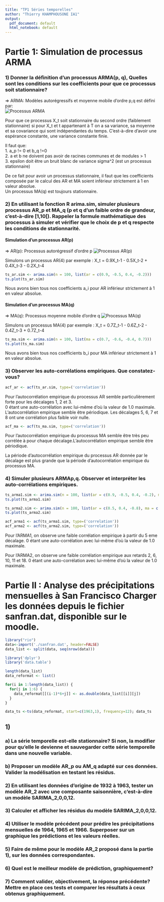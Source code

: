 ```yaml
---
title: "TP1 Séries temporelles"
author: "Thierry KHAMPHOUSONE IA1"
output:
  pdf_document: default
  html_notebook: default
---
```


# Partie 1: Simulation de processus ARMA

### 1) Donner la définition d'un processus ARMA(p, q), Quelles sont les conditions sur les coefficients pour que ce processus soit stationnaire?

=> ARMA: Modèles autorégressifs et moyenne mobile d'ordre p,q est défini par:  
![Processus ARMA](./images//ARMA.png)  
  
Pour que ce processus X_t soit stationnaire du second ordre (faiblement stationnaire) si pour X_t et t appartenant à T on a sa variance, sa moyenne et sa covariance qui sont indépendantes du temps. C'est-à-dire d'avoir une espérance constante, une variance constante finie.
  
Il faut que:  
    1. a_p != 0 et b_q !=0  
    2. a et b ne doivent pas avoir de racines communes et de modules > 1  
    3. epsilon doit être un bruit blanc de variance sigma^2 (est un processus stationnaire)

De ce fait pour avoir un processus stationnaire, il faut que les coefficients composée par le calcul des AR et MA soient inférieur strictement à 1 en valeur absolue.  
Un processus MA(q) est toujours stationnaire.
    
### 2) En utilisant la fonction R arima.sim, simuler plusieurs processus AR_p et MA_q (p et q d’un faible ordre de grandeur, c'est-à-dire [1,10[). Rappeler la formule mathématique des processus à simuler et vérifier que le choix de p et q respecte les conditions de stationnarité.


#### Simulation d'un processus AR(p)

=> AR(p): Processus autorégressif d'ordre p
![Processus AR(p)](./images//AR_p.png)

Simulons un processus AR(4) par exemple : X_t = 0.9X_t-1 - 0.5X_t-2 + 0.4X_t-3 - 0.2X_t-4

```r
ts_ar.sim <- arima.sim(n = 100, list(ar = c(0.9, -0.5, 0.4, -0.2)))
ts.plot(ts_ar.sim)
```
 
Nous avons bien tous nos coefficients a_i pour AR inférieur strictement à 1 en valeur absolue.


#### Simulation d'un processus MA(q)

=> MA(q): Processus moyenne mobile d'ordre q
![Processus MA(q)](./images//MA_q.png)

Simulons un processus MA(4) par exemple : X_t = 0.7Z_t-1 - 0.6Z_t-2 - 0.4Z_t-3 + 0.7Z_t-4

```r
ts_ma.sim <- arima.sim(n = 100, list(ma = c(0.7, -0.6, -0.4, 0.7)))
ts.plot(ts_ma.sim)
```

Nous avons bien tous nos coefficients b_i pour MA inférieur strictement à 1 en valeur absolue.


### 3) Observer les auto-corrélations empiriques. Que constatez-vous?

```r
acf_ar <- acf(ts_ar.sim, type=('correlation'))
```

Pour l'autocorrélation empirique du processus AR semble particulièrement forte pour les décalages 1, 2 et 3.  
0 étant une auto-corrélation avec lui-même d'où la valeur de 1.0 maximale. L'autocorrélation empirique semble être périodique. Les décalages 5, 6, 7 et 8 ont une corrélation plus faible voir nulle.  


```r
acf_ma <- acf(ts_ma.sim, type=('correlation'))
```
Pour l'autocorrélation empirique du processus MA semble être très peu corrélée à pour chaque décalage.L'autocorrélation empirique semble être périodique. 


La période d'autocorrélation empirique du processus AR donnée par le décalage est plus grande que la période d'autocorrélation empirique du processus MA. 



### 4) Simuler plusieurs ARMAp,q. Observer et interpréter les auto-corrélations empiriques.

```r
ts_arma1.sim <- arima.sim(n = 100, list(ar = c(0.9, -0.5, 0.4, -0.2), ma = c(0.7, -0.6, -0.4, 0.7)))
ts.plot(ts_arma1.sim)

ts_arma2.sim <- arima.sim(n = 100, list(ar = c(0.5, 0.4, -0.8), ma = c(0.4, -0.9, -0.7)))
ts.plot(ts_arma2.sim)
```

```r
acf_arma1 <- acf(ts_arma1.sim, type=('correlation'))
acf_arma2 <- acf(ts_arma2.sim, type=('correlation'))
```

Pour l'ARMA1, on observe une faible corrélation empirique à partir du 5 eme décalage. 
0 étant une auto-corrélation avec lui-même d'où la valeur de 1.0 maximale.

Pour l'ARMA2, on observe une faible corrélation empirique aux retards 2, 6, 10, 11 et 18.
0 étant une auto-corrélation avec lui-même d'où la valeur de 1.0 maximale.

# Partie II : Analyse des précipitations mensuelles à San Francisco Charger les données depuis le fichier sanfran.dat, disponible sur le moodle.

```r
library("rio")
data<-import('./sanfran.dat', header=FALSE)
data_list <- split(data, seq(nrow(data)))
```

```r
library('dplyr')
library('data.table')

length(data_list)
data_reformat <- list()

for(i in 1:length(data_list)) {
  for(j in 1:6) {
    data_reformat[[(i-1)*6+j]] <- as.double(data_list[[i]][j])
  }
}

data_ts <-ts(data_reformat, start=c(1963,1), frequency=12); data_ts
```


## 1)
### a) La série temporelle est-elle stationnaire? Si non, la modifier pour qu’elle le devienne et sauvegarder cette série temporelle dans une nouvelle variable.

### b) Proposer un modèle AR_p ou AM_q adapté sur ces données. Valider la modélisation en testant les résidus.

### 2) En utilisant les données d’origine de 1932 à 1963, tester un modèle AR_2 avec une composante saisonnière, c’est-à-dire un modèle SARIMA_2,0,0,12.

### 3) Calculer et afficher les résidus du modèle SARIMA_2,0,0,12.

### 4) Utiliser le modèle précédent pour prédire les précipitations mensuelles de 1964, 1965 et 1966. Superposer sur un graphique les prédictions et les valeurs réelles.

### 5) Faire de même pour le modèle AR_2 proposé dans la partie 1), sur les données correspondantes.

### 6) Quel est le meilleur modèle de prédiction, graphiquement?

### 7) Comment valider, objectivement, la réponse précédente? Mettre en place ces tests et comparer les résultats à ceux obtenus graphiquement.




  
